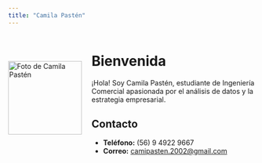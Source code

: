 ```yaml
---
title: "Camila Pastén"
---
```


::: {style="display: flex; align-items: center; gap: 20px;"}

<img src="images/IMG_8941.JPG" alt="Foto de Camila Pastén" style="width:150px;">

<div>
  <h1>Bienvenida</h1>
  <p>¡Hola! Soy Camila Pastén, estudiante de Ingeniería Comercial apasionada por el análisis de datos y la estrategia empresarial.</p>

  <h2>Contacto</h2>
  <ul>
    <li><strong>Teléfono:</strong> (56) 9 4922 9667</li>
    <li><strong>Correo:</strong> <a href="mailto:camipasten.2002@gmail.com">camipasten.2002@gmail.com</a></li>
  </ul>
</div>

:::